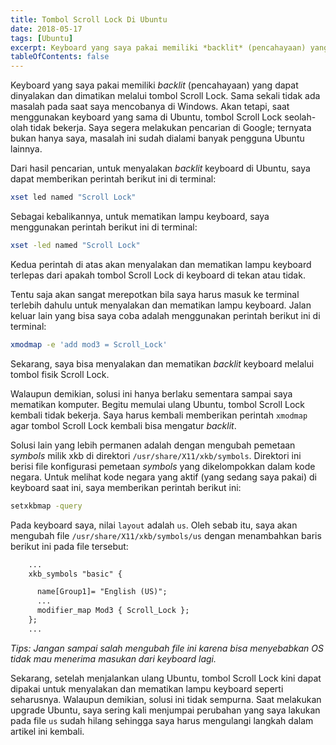```yaml
---
title: Tombol Scroll Lock Di Ubuntu
date: 2018-05-17
tags: [Ubuntu]
excerpt: Keyboard yang saya pakai memiliki *backlit* (pencahayaan) yang dapat dinyalakan dan dimatikan melalui tombol Scroll Lock.  Sama sekali tidak ada masalah pada saat saya mencobanya di Windows.  Akan tetapi, saat menggunakan keyboard yang sama di Ubuntu, tombol Scroll Lock seolah-olah tidak bekerja...
tableOfContents: false
---
```


Keyboard yang saya pakai memiliki *backlit* (pencahayaan) yang dapat dinyalakan dan dimatikan melalui tombol Scroll Lock.  Sama sekali tidak ada masalah pada saat saya mencobanya di Windows.  Akan tetapi, saat menggunakan keyboard yang sama di Ubuntu, tombol Scroll Lock seolah-olah tidak bekerja.  Saya segera  melakukan pencarian di Google; ternyata bukan hanya saya, masalah ini sudah dialami banyak pengguna Ubuntu lainnya.

Dari hasil pencarian, untuk menyalakan *backlit* keyboard di Ubuntu, saya dapat memberikan perintah berikut ini di terminal:

```bash
xset led named "Scroll Lock"
```

Sebagai kebalikannya, untuk mematikan lampu keyboard, saya menggunakan perintah berikut ini di terminal:

```bash
xset -led named "Scroll Lock"
```

Kedua perintah di atas akan menyalakan dan mematikan lampu keyboard terlepas dari apakah tombol Scroll Lock di keyboard di tekan atau tidak.

Tentu saja akan sangat merepotkan bila saya harus masuk ke terminal terlebih dahulu untuk menyalakan dan mematikan lampu keyboard.  Jalan keluar lain yang bisa saya coba adalah menggunakan perintah berikut ini di terminal:

```bash
xmodmap -e 'add mod3 = Scroll_Lock'
```

Sekarang, saya bisa menyalakan dan mematikan *backlit* keyboard melalui tombol fisik Scroll Lock.

Walaupun demikian, solusi ini hanya berlaku sementara sampai saya mematikan komputer.  Begitu memulai ulang Ubuntu, tombol Scroll Lock kembali tidak bekerja. Saya harus kembali memberikan perintah `xmodmap` agar tombol Scroll Lock kembali bisa mengatur *backlit*.

Solusi lain yang lebih permanen adalah dengan mengubah pemetaan *symbols* milik xkb di direktori `/usr/share/X11/xkb/symbols`.  Direktori ini berisi file konfigurasi pemetaan *symbols*  yang dikelompokkan dalam kode negara.  Untuk melihat kode negara yang aktif (yang sedang saya pakai) di keyboard saat ini, saya memberikan perintah berikut ini:

```bash
setxkbmap -query
```

Pada keyboard saya, nilai `layout` adalah `us`.  Oleh sebab itu, saya akan mengubah file `/usr/share/X11/xkb/symbols/us` dengan menambahkan baris berikut ini pada file tersebut:

```txt title="us"
    ...
    xkb_symbols "basic" {

      name[Group1]= "English (US)";   
      ...
      modifier_map Mod3 { Scroll_Lock };
    };
    ...
```    

*Tips:  Jangan sampai salah mengubah file ini karena bisa menyebabkan OS tidak mau menerima masukan dari keyboard lagi.*

Sekarang, setelah menjalankan ulang Ubuntu, tombol Scroll Lock kini dapat dipakai untuk menyalakan dan mematikan lampu keyboard seperti seharusnya.  Walaupun demikian, solusi ini tidak sempurna.  Saat melakukan upgrade Ubuntu, saya sering kali menjumpai perubahan yang saya lakukan pada file `us` sudah hilang sehingga saya harus mengulangi langkah dalam artikel ini kembali.